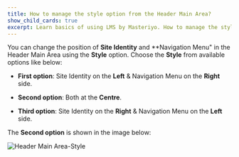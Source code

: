 ---
title: How to manage the style option from the Header Main Area?
show_child_cards: true
excerpt: Learn basics of using LMS by Masteriyo. How to manage the style option from the Header Main Area.
---


You can change the position of **Site Identity** and **Navigation Menu" in the Header Main Area using the **Style** option. Choose the **Style** from available options like below:

- **First option**: Site Identity on the **Left** & Navigation Menu on the **Right** side.

- **Second option**: Both at the **Centre**.

- **Third option**: Site Identity on the **Right** & Navigation Menu on the **Left** side.

The **Second option** is shown in the image below:

![Header Main Area-Style](https://user-images.githubusercontent.com/109593521/183475212-fa672e00-0323-4fc9-bf86-8a8d2a0a9ffb.png)


